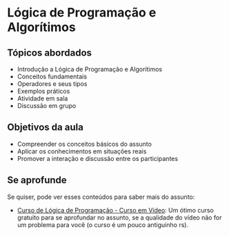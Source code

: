 # Lógica de Programação e Algorítimos

## Tópicos abordados

- Introdução a Lógica de Programação e Algorítimos
- Conceitos fundamentais
- Operadores e seus tipos
- Exemplos práticos
- Atividade em sala
- Discussão em grupo

## Objetivos da aula

- Compreender os conceitos básicos do assunto
- Aplicar os conhecimentos em situações reais
- Promover a interação e discussão entre os participantes


## Se aprofunde

Se quiser, pode ver esses conteúdos para saber mais do assunto:

 - [Curso de Lógica de Programação - Curso em Vídeo](https://www.youtube.com/watch?v=8mei6uVttho&list=PLHz_AreHm4dmSj0MHol_aoNYCSGFqvfXV&ab_channel=CursoemV%C3%ADdeo):
 Um ótimo curso gratuito para se aprofundar no assunto, se a qualidade do vídeo não for um problema para você (o curso é um pouco antiguinho rs).
